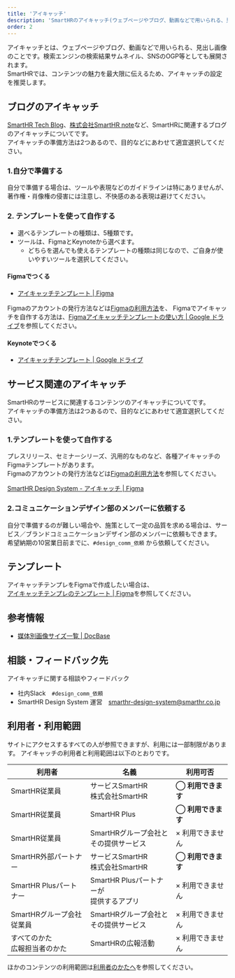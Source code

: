 ```yaml
---
title: 'アイキャッチ'
description: 'SmartHRのアイキャッチ(ウェブページやブログ、動画などで用いられる、見出し画像)についてまとめています'
order: 2
---
```


アイキャッチとは、ウェブページやブログ、動画などで用いられる、見出し画像のことです。検索エンジンの検索結果サムネイル、SNSのOGP等としても展開されます。  
SmartHRでは、コンテンツの魅力を最大限に伝えるため、アイキャッチの設定を推奨します。

## ブログのアイキャッチ
[SmartHR Tech Blog](https://tech.smarthr.jp/)、[株式会社SmartHR note](https://note.com/smarthr_co/)など、SmartHRに関連するブログのアイキャッチについてです。  
アイキャッチの準備方法は2つあるので、目的などにあわせて適宜選択してください。

### 1.自分で準備する

自分で準備する場合は、ツールや表現などのガイドラインは特にありませんが、著作権・肖像権の侵害には注意し、不快感のある表現は避けてください。  

### 2. テンプレートを使って自作する
- 選べるテンプレートの種類は、5種類です。
- ツールは、FigmaとKeynoteから選べます。
  - どちらを選んでも使えるテンプレートの種類は同じなので、ご自身が使いやすいツールを選択してください。


#### Figmaでつくる
- [アイキャッチテンプレート | Figma](https://www.figma.com/file/2cPeunVF3XIEWReJyKzI7l/%E3%80%90%E3%82%A2%E3%82%A4%E3%82%AD%E3%83%A3%E3%83%83%E3%83%81%E3%83%86%E3%83%B3%E3%83%97%E3%83%AC%E3%80%91%E3%83%96%E3%83%AD%E3%82%B0?type=design&node-id=0%3A1&t=k3R14RLQF69NWl8k-1)

Figmaのアカウントの発行方法などは[Figmaの利用方法](https://smarthr.design/operational-guideline/figma-operation/)を、
Figmaでアイキャッチを自作する方法は、[Figmaアイキャッチテンプレートの使い方 | Google ドライブ](https://drive.google.com/file/d/1YyA4d9rfWxy4c3aZxzN31MUDWihZ67vt/view)を参照してください。

#### Keynoteでつくる
- [アイキャッチテンプレート | Google ドライブ](https://drive.google.com/drive/u/0/folders/1uVD2WIq2PJWW8oacQtbmVwkdl-t8BsFi)


## サービス関連のアイキャッチ

SmartHRのサービスに関連するコンテンツのアイキャッチについてです。  
アイキャッチの準備方法は2つあるので、目的などにあわせて適宜選択してください。

### 1.テンプレートを使って自作する

プレスリリース、セミナーシリーズ、汎用的なものなど、各種アイキャッチのFigmaテンプレートがあります。  
Figmaのアカウントの発行方法などは[Figmaの利用方法](https://smarthr.design/operational-guideline/figma-operation/)を参照してください。

[SmartHR Design System - アイキャッチ | Figma](https://www.figma.com/files/project/209829909)

### 2.コミュニケーションデザイン部のメンバーに依頼する

自分で準備するのが難しい場合や、施策として一定の品質を求める場合は、サービス／ブランドコミュニケーションデザイン部のメンバーに依頼もできます。  
希望納期の10営業日前までに、`#design_comm_依頼` から依頼してください。

## テンプレート
アイキャッチテンプレをFigmaで作成したい場合は、  
[アイキャッチテンプレのテンプレート | Figma](https://www.figma.com/file/c6OpkQMWxlDAxiaFcSDZVz/%E3%82%A2%E3%82%A4%E3%82%AD%E3%83%A3%E3%83%83%E3%83%81%E3%83%86%E3%83%B3%E3%83%97%E3%83%AC%E3%81%AE%E3%83%86%E3%83%B3%E3%83%97%E3%83%AC%E3%83%BC%E3%83%88?type=design&node-id=1012%3A23&mode=design&t=eADt1bUVfilxJHPM-1)を参照してください。

## 参考情報
- [媒体別画像サイズ一覧 | DocBase](https://smarthr-inc.docbase.io/posts/1405006)

## 相談・フィードバック先
アイキャッチに関する相談やフィードバック  
- 社内Slack　`#design_comm_依頼`
- SmartHR Design System 運営　smarthr-design-system@smarthr.co.jp  


## 利用者・利用範囲

サイトにアクセスするすべての人が参照できますが、利用には一部制限があります。
アイキャッチの利用者と利用範囲は以下のとおりです。

  <table>
    <thead>
      <tr>
        <th>利用者</th>
        <th>名義</th>
        <th>利用可否</th>
      </tr>
    </thead>
    <tbody>
      <tr>
        <td>SmartHR従業員</td>
        <td>サービスSmartHR<br/>株式会社SmartHR</td>
        <td><strong>◯ 利用できます</strong></td>
      </tr>
      <tr>
        <td>SmartHR従業員</td>
        <td>SmartHR Plus</td>
        <td><strong>◯ 利用できます</strong></td>
      </tr>
      <tr>
        <td>SmartHR従業員</td>
        <td>SmartHRグループ会社と<br/>その提供サービス</td>
        <td>× 利用できません</td>
      </tr>
      <tr>
        <td>SmartHR外部パートナー</td>
        <td>サービスSmartHR<br/>株式会社SmartHR</td>
        <td><strong>◯ 利用できます</strong></td>
      </tr>
      <tr>
        <td>SmartHR Plusパートナー</td>
        <td>SmartHR Plusパートナーが<br/>提供するアプリ</td>
        <td>× 利用できません</td>
      </tr>
      <tr>
        <td>SmartHRグループ会社<br/>従業員</td>
        <td>SmartHRグループ会社と<br/>その提供サービス</td>
        <td>× 利用できません</td>
      </tr>
      <tr>
        <td>すべてのかた<br/>広報担当者のかた</td>
        <td>SmartHRの広報活動</td>
        <td>× 利用できません</td>
      </tr>
    </tbody>
  </table>

ほかのコンテンツの利用範囲は[利用者のかたへ](/introduction/user/)を参照してください。
